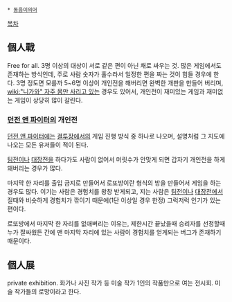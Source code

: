  * [[동음이의어]]

[[목차]]
== 個人戰 ==
Free for all. 3명 이상의 대상이 서로 같은 편이 아닌 채로 싸우는 것. 많은 게임에서도 존재하는 방식인데, 주로 사람 숫자가 홀수라서 일정한 편을 짜는 것이 힘들 경우에 한다. 3명 정도면 모를까 5~6명 이상이 개인전을 해버리면 완벽한 개판을 만들어 버리며, [[wiki:"니가와" 자주 몸만 사리고 있는]] 경우도 있어서, 개인전이 재미있는 게임과 재미없는 게임이 상당히 많이 갈린다.

=== [[던전 앤 파이터]]의 개인전 ===
[[던전 앤 파이터]]에는 [[결투장]]에서의 게임 진행 방식 중 하나로 나오며, 설명처럼 그 지도에 나오는 모든 유저들이 적이 된다.

[[팀전]]이나 [[대장전]]을 하다가도 사람이 없어서 머릿수가 안맞게 되면 갑자기 개인전을 하게 돼버리는 경우가 많다.

마지막 한 자리를 출입 금지로 만들어서 로또방이란 형식의 방을 만들어서 게임을 하는 경우도 많다.
이기는 사람은 경험치를 왕창 받게되고, 지는 사람은 [[팀전]]이나 [[대장전]]에서 질때와 비슷하게 경험치가 깎이기 때문에(1단 이상일 경우 한정) 그럭저럭 인기가 있는 편이다.

로또방에서 마지막 한 자리를 없애버리는 이유는, 제한시간 끝났을때 승리자를 선정할때 누가 잘싸웠든 간에 맨 마지막 자리에 있는 사람이 경험치를 얻게되는 버그가 존재하기 때문이다.

== 個人展 ==
private exhibition. 화가나 사진 작가 등 미술 작가 1인의 작품만으로 여는 전시회. 미술 작가들의 로망이라고 한다.
